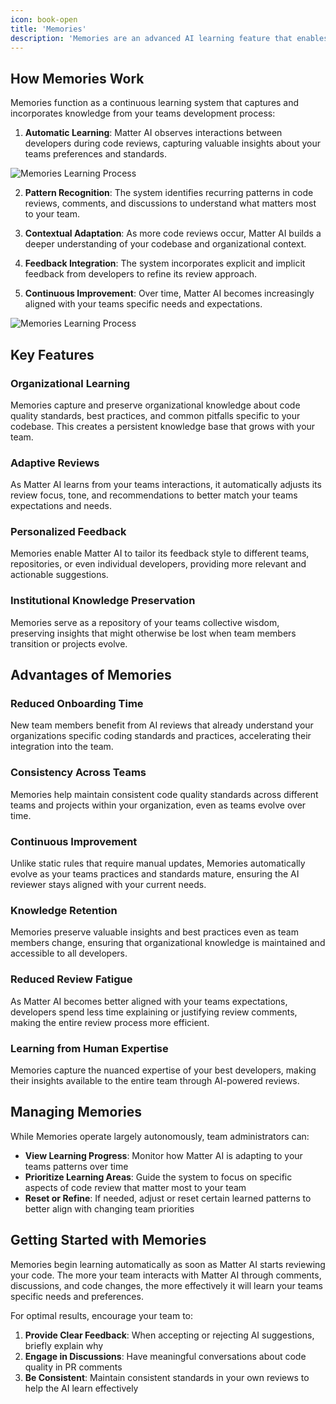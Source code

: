 ```yaml
---
icon: book-open
title: 'Memories'
description: 'Memories are an advanced AI learning feature that enables Matter AI to automatically adapt and improve its code review capabilities based on your teams interactions and feedback. Unlike static rulesets, Memories dynamically evolve over time, learning from pull request comments, discussions, and code patterns specific to your organization.'
---
```


## How Memories Work

Memories function as a continuous learning system that captures and incorporates knowledge from your teams development process:

1. **Automatic Learning**: Matter AI observes interactions between developers during code reviews, capturing valuable insights about your teams preferences and standards.

<Frame>
<img src="/images/enterprise/github-chat.png" alt="Memories Learning Process" />
</Frame>


2. **Pattern Recognition**: The system identifies recurring patterns in code reviews, comments, and discussions to understand what matters most to your team.

3. **Contextual Adaptation**: As more code reviews occur, Matter AI builds a deeper understanding of your codebase and organizational context.

4. **Feedback Integration**: The system incorporates explicit and implicit feedback from developers to refine its review approach.

5. **Continuous Improvement**: Over time, Matter AI becomes increasingly aligned with your teams specific needs and expectations.

<Frame>
<img src="/images/enterprise/memories.png" alt="Memories Learning Process" />
</Frame>

## Key Features

### Organizational Learning

Memories capture and preserve organizational knowledge about code quality standards, best practices, and common pitfalls specific to your codebase. This creates a persistent knowledge base that grows with your team.

### Adaptive Reviews

As Matter AI learns from your teams interactions, it automatically adjusts its review focus, tone, and recommendations to better match your teams expectations and needs.

### Personalized Feedback

Memories enable Matter AI to tailor its feedback style to different teams, repositories, or even individual developers, providing more relevant and actionable suggestions.

### Institutional Knowledge Preservation

Memories serve as a repository of your teams collective wisdom, preserving insights that might otherwise be lost when team members transition or projects evolve.

## Advantages of Memories

### Reduced Onboarding Time

New team members benefit from AI reviews that already understand your organizations specific coding standards and practices, accelerating their integration into the team.

### Consistency Across Teams

Memories help maintain consistent code quality standards across different teams and projects within your organization, even as teams evolve over time.

### Continuous Improvement

Unlike static rules that require manual updates, Memories automatically evolve as your teams practices and standards mature, ensuring the AI reviewer stays aligned with your current needs.

### Knowledge Retention

Memories preserve valuable insights and best practices even as team members change, ensuring that organizational knowledge is maintained and accessible to all developers.

### Reduced Review Fatigue

As Matter AI becomes better aligned with your teams expectations, developers spend less time explaining or justifying review comments, making the entire review process more efficient.

### Learning from Human Expertise

Memories capture the nuanced expertise of your best developers, making their insights available to the entire team through AI-powered reviews.

## Managing Memories

While Memories operate largely autonomously, team administrators can:

- **View Learning Progress**: Monitor how Matter AI is adapting to your teams patterns over time
- **Prioritize Learning Areas**: Guide the system to focus on specific aspects of code review that matter most to your team
- **Reset or Refine**: If needed, adjust or reset certain learned patterns to better align with changing team priorities

## Getting Started with Memories

Memories begin learning automatically as soon as Matter AI starts reviewing your code. The more your team interacts with Matter AI through comments, discussions, and code changes, the more effectively it will learn your teams specific needs and preferences.

For optimal results, encourage your team to:

1. **Provide Clear Feedback**: When accepting or rejecting AI suggestions, briefly explain why
2. **Engage in Discussions**: Have meaningful conversations about code quality in PR comments
3. **Be Consistent**: Maintain consistent standards in your own reviews to help the AI learn effectively
